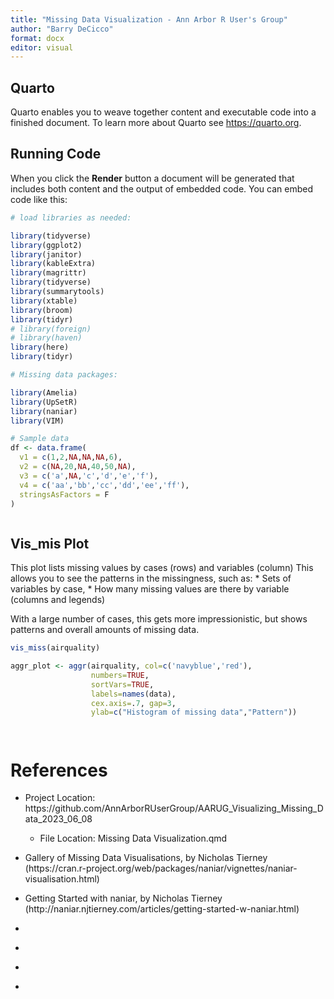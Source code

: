 ```yaml
---
title: "Missing Data Visualization - Ann Arbor R User's Group"
author: "Barry DeCicco"
format: docx
editor: visual
---
```


## Quarto

Quarto enables you to weave together content and executable code into a finished document. To learn more about Quarto see <https://quarto.org>.

## Running Code

When you click the **Render** button a document will be generated that includes both content and the output of embedded code. You can embed code like this:

```r

# load libraries as needed:

library(tidyverse)
library(ggplot2)
library(janitor)
library(kableExtra)
library(magrittr)
library(tidyverse)
library(summarytools)
library(xtable)
library(broom)
library(tidyr)
# library(foreign)
# library(haven)
library(here)
library(tidyr)

# Missing data packages:

library(Amelia)
library(UpSetR)
library(naniar)
library(VIM)
```



```r

# Sample data
df <- data.frame(
  v1 = c(1,2,NA,NA,NA,6),
  v2 = c(NA,20,NA,40,50,NA),
  v3 = c('a',NA,'c','d','e','f'),
  v4 = c('aa','bb','cc','dd','ee','ff'),
  stringsAsFactors = F
)



```


## Vis_mis Plot

This plot lists missing values by cases (rows) and variables (column)
This allows you to see the patterns in the missingness, such as:
  * Sets of variables by case,
  * How many missing values are there by variable (columns and legends)
  
With a large number of cases, this gets more impressionistic, but shows patterns
and overall amounts of missing data.

```r

vis_miss(airquality)

```

```r

aggr_plot <- aggr(airquality, col=c('navyblue','red'), 
                  numbers=TRUE, 
                  sortVars=TRUE, 
                  labels=names(data), 
                  cex.axis=.7, gap=3, 
                  ylab=c("Histogram of missing data","Pattern"))




```



# References 
 
  *   Project Location:  https://github.com/AnnArborRUserGroup/AARUG_Visualizing_Missing_Data_2023_06_08<p>
    *   File Location:   Missing Data Visualization.qmd<p>
  *   Gallery of Missing Data Visualisations, by Nicholas Tierney (https://cran.r-project.org/web/packages/naniar/vignettes/naniar-visualisation.html) <p>
  *   Getting Started with naniar, by Nicholas Tierney (http://naniar.njtierney.com/articles/getting-started-w-naniar.html)<p>
  *    <p>
  *    <p>
  *    <p>
  *    <p>  


